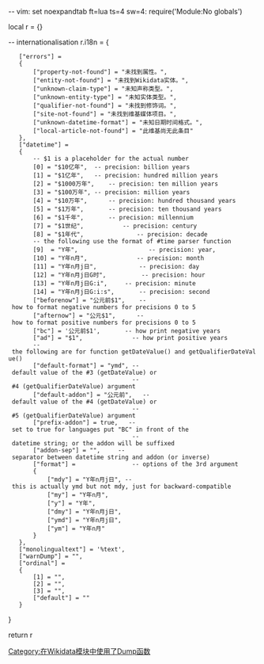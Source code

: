 -- vim: set noexpandtab ft=lua ts=4 sw=4:
require('Module:No globals')

local r = {}

-- internationalisation
r.i18n = 
{
    ["errors"] =
    {
        ["property-not-found"] = "未找到属性。",
        ["entity-not-found"] = "未找到Wikidata实体。",
        ["unknown-claim-type"] = "未知声称类型。",
        ["unknown-entity-type"] = "未知实体类型。",
        ["qualifier-not-found"] = "未找到修饰词。",
        ["site-not-found"] = "未找到维基媒体项目。",
		["unknown-datetime-format"] = "未知日期时间格式。",
		["local-article-not-found"] = "此维基尚无此条目"
    },
    ["datetime"] =
	{
		-- $1 is a placeholder for the actual number
		[0] = "$10亿年",	-- precision: billion years
		[1] = "$1亿年",	-- precision: hundred million years
		[2] = "$1000万年",	-- precision: ten million years
		[3] = "$100万年",	-- precision: million years
		[4] = "$10万年",		-- precision: hundred thousand years
		[5] = "$1万年",		-- precision: ten thousand years
		[6] = "$1千年",	 	-- precision: millennium
		[7] = "$1世纪",			-- precision: century
		[8] = "$1年代",				-- precision: decade
		-- the following use the format of #time parser function
		[9]  = "Y年",					-- precision: year, 
		[10] = "Y年n月",				-- precision: month
		[11] = "Y年n月j日",			-- precision: day
		[12] = "Y年n月j日G时",			-- precision: hour
		[13] = "Y年n月j日G:i",		-- precision: minute
		[14] = "Y年n月j日G:i:s",		-- precision: second
		["beforenow"] = "公元前$1",	-- how to format negative numbers for precisions 0 to 5
		["afternow"] = "公元$1",		-- how to format positive numbers for precisions 0 to 5
		["bc"] = '公元前$1',		-- how print negative years
		["ad"] = "$1",				-- how print positive years
		-- the following are for function getDateValue() and getQualifierDateValue()
		["default-format"] = "ymd", -- default value of the #3 (getDateValue) or
								    -- #4 (getQualifierDateValue) argument
		["default-addon"] = "公元前",   -- default value of the #4 (getDateValue) or
									-- #5 (getQualifierDateValue) argument
		["prefix-addon"] = true,   -- set to true for languages put "BC" in front of the
									-- datetime string; or the addon will be suffixed
		["addon-sep"] = "",		-- separator between datetime string and addon (or inverse)
		["format"] =				-- options of the 3rd argument
		{
			["mdy"] = "Y年n月j日", -- this is actually ymd but not mdy, just for backward-compatible
			["my"] = "Y年n月",
			["y"] = "Y年",
			["dmy"] = "Y年n月j日",
			["ymd"] = "Y年n月j日",
			["ym"] = "Y年n月"
		}
	},
	["monolingualtext"] = '<span lang="%language">%text</span>',
	["warnDump"] = "[[Category:在Wikidata模块中使用了Dump函数|Category:在Wikidata模块中使用了Dump函数]]",
	["ordinal"] = 
	{
		[1] = "",
		[2] = "",
		[3] = "",
		["default"] = ""
	}
}

return r